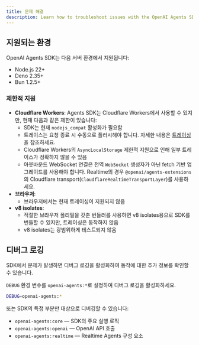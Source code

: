 ```yaml
---
title: 문제 해결
description: Learn how to troubleshoot issues with the OpenAI Agents SDK.
---
```


## 지원되는 환경

OpenAI Agents SDK는 다음 서버 환경에서 지원됩니다:

- Node.js 22+
- Deno 2.35+
- Bun 1.2.5+

### 제한적 지원

- **Cloudflare Workers**: Agents SDK는 Cloudflare Workers에서 사용할 수 있지만, 현재 다음과 같은 제한이 있습니다:
  - SDK는 현재 `nodejs_compat` 활성화가 필요함
  - 트레이스는 요청 종료 시 수동으로 플러시해야 합니다. 자세한 내용은 [트레이싱](/openai-agents-js/ko/guides/tracing#export-loop-lifecycle)을 참조하세요.
  - Cloudflare Workers의 `AsyncLocalStorage` 제한적 지원으로 인해 일부 트레이스가 정확하지 않을 수 있음
  - 아웃바운드 WebSocket 연결은 전역 `WebSocket` 생성자가 아닌 fetch 기반 업그레이드를 사용해야 합니다. Realtime의 경우 `@openai/agents-extensions`의 Cloudflare transport(`CloudflareRealtimeTransportLayer`)를 사용하세요.
- **브라우저**:
  - 브라우저에서는 현재 트레이싱이 지원되지 않음
- **v8 isolates**:
  - 적절한 브라우저 폴리필을 갖춘 번들러를 사용하면 v8 isolates용으로 SDK를 번들할 수 있지만, 트레이싱은 동작하지 않음
  - v8 isolates는 광범위하게 테스트되지 않음

## 디버그 로깅

SDK에서 문제가 발생하면 디버그 로깅을 활성화하여 동작에 대한 추가 정보를 확인할 수 있습니다.

`DEBUG` 환경 변수를 `openai-agents:*`로 설정하여 디버그 로깅을 활성화하세요.

```bash
DEBUG=openai-agents:*
```

또는 SDK의 특정 부분만 대상으로 디버깅할 수 있습니다:

- `openai-agents:core` — SDK의 주요 실행 로직
- `openai-agents:openai` — OpenAI API 호출
- `openai-agents:realtime` — Realtime Agents 구성 요소
